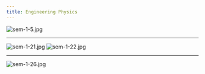 ```yaml
---
title: Engineering Physics
---
```


![sem-1-5.jpg](./sem-1-5.jpg)

---

![sem-1-21.jpg](./sem-1-21.jpg)
![sem-1-22.jpg](./sem-1-22.jpg)

---

![sem-1-26.jpg](./sem-1-26.jpg)
